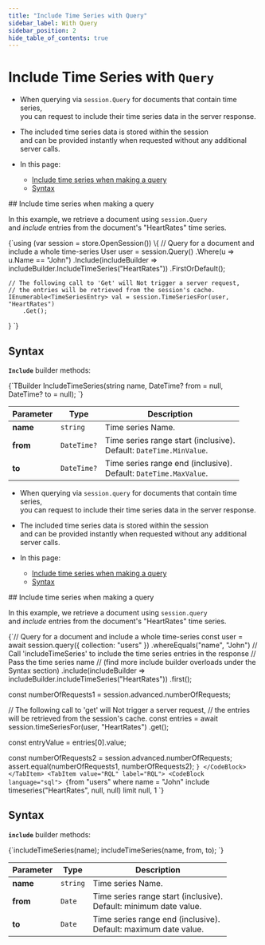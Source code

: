 ---
title: "Include Time Series with Query"
sidebar_label: With Query
sidebar_position: 2
hide_table_of_contents: true
---




# Include Time Series with&nbsp;`Query`
<LanguageSwitcher supportedLanguages={supportedLanguages} />
<LanguageContent language="csharp">

<Admonition type="note" title="Note">

* When querying via `session.Query` for documents that contain time series,  
  you can request to include their time series data in the server response.

* The included time series data is stored within the session   
  and can be provided instantly when requested without any additional server calls.

* In this page:  
   * [Include time series when making a query](../../../../../document-extensions/timeseries/client-api/session/include/with-session-query#include-time-series-when-making-a-query)
   * [Syntax](../../../../../document-extensions/timeseries/client-api/session/include/with-session-query#syntax)

</Admonition>
## Include time series when making a query

In this example, we retrieve a document using `session.Query`  
and _include_ entries from the document's "HeartRates" time series.

<TabItem value="something" label="timeseries_region_Query-Document-And-Include-TimeSeries">
<CodeBlock language="csharp">
{`using (var session = store.OpenSession())
\{
    // Query for a document and include a whole time-series
    User user = session.Query<User>()
        .Where(u => u.Name == "John")
        .Include(includeBuilder => includeBuilder.IncludeTimeSeries("HeartRates"))
        .FirstOrDefault();

    // The following call to 'Get' will Not trigger a server request,  
    // the entries will be retrieved from the session's cache.  
    IEnumerable<TimeSeriesEntry> val = session.TimeSeriesFor(user, "HeartRates")
        .Get();
\}
`}
</CodeBlock>
</TabItem>



## Syntax

**`Include`** builder methods:

<TabItem value="something" label="IncludeTimeSeries-definition">
<CodeBlock language="csharp">
{`TBuilder IncludeTimeSeries(string name, DateTime? from = null, DateTime? to = null);
`}
</CodeBlock>
</TabItem>

| Parameter | Type        | Description                                                           |
|-----------|-------------|-----------------------------------------------------------------------|
| **name**  | `string`    | Time series Name.                                                     |
| **from**  | `DateTime?` | Time series range start (inclusive).<br/>Default: `DateTime.MinValue`. |
| **to**    | `DateTime?` | Time series range end (inclusive).<br/>Default: `DateTime.MaxValue`.   |




</LanguageContent>
<LanguageContent language="nodejs">

<Admonition type="note" title="Note">

* When querying via `session.query` for documents that contain time series,  
  you can request to include their time series data in the server response.

* The included time series data is stored within the session   
  and can be provided instantly when requested without any additional server calls.

* In this page:  
   * [Include time series when making a query](../../../../../document-extensions/timeseries/client-api/session/include/with-session-query#include-time-series-when-making-a-query)
   * [Syntax](../../../../../document-extensions/timeseries/client-api/session/include/with-session-query#syntax)

</Admonition>
## Include time series when making a query

In this example, we retrieve a document using `session.query`  
and _include_ entries from the document's "HeartRates" time series.

<Tabs groupId='languageSyntax'>
<TabItem value="Query" label="Query">
<CodeBlock language="nodejs">
{`// Query for a document and include a whole time-series
const user = await session.query({ collection: "users" })
    .whereEquals("name", "John")
     // Call 'includeTimeSeries' to include the time series entries in the response
     // Pass the time series name
     // (find more include builder overloads under the Syntax section)
    .include(includeBuilder => includeBuilder.includeTimeSeries("HeartRates"))
    .first();

const numberOfRequests1 = session.advanced.numberOfRequests;

// The following call to 'get' will Not trigger a server request,
// the entries will be retrieved from the session's cache.
const entries = await session.timeSeriesFor(user, "HeartRates")
    .get();

const entryValue = entries[0].value;

const numberOfRequests2 = session.advanced.numberOfRequests;
assert.equal(numberOfRequests1, numberOfRequests2);
`}
</CodeBlock>
</TabItem>
<TabItem value="RQL" label="RQL">
<CodeBlock language="sql">
{`from "users"
where name = "John" 
include timeseries("HeartRates", null, null)
limit null, 1
`}
</CodeBlock>
</TabItem>
</Tabs>



## Syntax

**`include`** builder methods:

<TabItem value="something-something" label="syntax">
<CodeBlock language="nodejs">
{`includeTimeSeries(name);
includeTimeSeries(name, from, to);
`}
</CodeBlock>
</TabItem>

| Parameter | Type     | Description                                                          |
|-----------|----------|----------------------------------------------------------------------|
| **name**  | `string` | Time series Name.                                                    |
| **from**  | `Date`   | Time series range start (inclusive).<br/>Default: minimum date value. |
| **to**    | `Date`   | Time series range end (inclusive).<br/>Default: maximum date value.   |




</LanguageContent>

<!---
### Client API
- [Time Series API Overview](../../../../../document-extensions/timeseries/client-api/overview)

### Studio Articles
- [Studio Time Series Management](../../../../../studio/database/document-extensions/time-series)

### Querying and Indexing
- [Time Series Querying](../../../../../document-extensions/timeseries/querying/overview-and-syntax)
- [Time Series Indexing](../../../../../document-extensions/timeseries/indexing)

### Policies
- [Time Series Rollup and Retention](../../../../../document-extensions/timeseries/rollup-and-retention)


-->